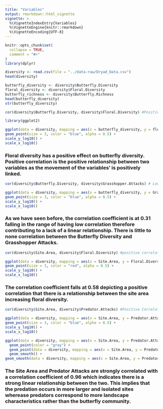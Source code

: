 ```yaml
---
title: "Variables"
output: rmarkdown::html_vignette
vignette: >
  %\VignetteIndexEntry{Variables}
  %\VignetteEngine{knitr::rmarkdown}
  %\VignetteEncoding{UTF-8}
---
```


```r
knitr::opts_chunk$set(
  collapse = TRUE,
  comment = "#>"
)
library(dplyr)
```



```r
diversity <- read.csv(file = "../data-raw/Dryad_Data.csv")
head(diversity)
```

```r
butterfly_diversity <- diversity$Butterfly.Diversity 
floral_diversity <- diversity$Floral.Diversity
butterfly_richness <- diversity$Butterfly.Richness
head(butterfly_diversity)
str(butterfly_diversity)
```



```r
cor(diversity$Butterfly.Diversity, diversity$Floral.Diversity) #Positive Correlation
```

```r
library(ggplot2)

ggplot(data = diversity, mapping = aes(x = butterfly_diversity, y = floral_diversity)) +
geom_point(size = 3, color = "blue", alpha = 0.5) +
scale_y_log10() +
scale_x_log10()
```

### Floral diversity has a positive effect on butterfly diversity. Positive correlation is the positive relationship between two variables as the movement of the variables' is positively linked.



```r
cor(diversity$Butterfly.Diversity, diversity$Grasshopper.Attacks) # Low Correlation

```

```r
ggplot(data = diversity, mapping = aes(x = butterfly_diversity, y = Grasshopper.Attacks)) +
geom_point(size = 3, color = "blue", alpha = 0.5) +
scale_y_log10() +
scale_x_log10()
```

### As we have seen before, the correlation coefficient is at 0.31 falling in the range of having low correlation therefore contributing to a lack of a linear relationship. There is little to none correlation between the Butterfly Diversity and Grasshopper Attacks. 

```r
cor(diversity$Site.Area, diversity$Floral.Diversity) #positive correlation
```

```r
ggplot(data = diversity, mapping = aes(x = Site.Area, y = Floral.Diversity)) +
geom_point(size = 3, color = "red", alpha = 0.5) +
scale_y_log10() +
scale_x_log10()
```

### The correlation coefficient falls at 0.58 depicting a positive correlation that there is a relationship between the site area increasing floral diversity.


```r
cor(diversity$Site.Area, diversity$Predator.Attacks) #Positive Correlation

```

```r
ggplot(data = diversity, mapping = aes(x = Site.Area, y = Predator.Attacks)) +
geom_point(size = 3, color = "blue", alpha = 0.5) +
scale_y_log10() +
scale_x_log10()
```
```r
ggplot(data = diversity, mapping = aes(x = Site.Area, y = Predator.Attacks), color = "gray", alpha = 0.5) +
  geom_point(color = "gray") +
  geom_point(data = diversity, mapping = aes(x = Site.Area, y = Predator.Attacks), color = "red", alpha = 0.6) +
  geom_smooth() +
geom_smooth(data = diversity, mapping = aes(x = Site.Area, y = Predator.Attacks))
```

### The Site Area and Predator Attacks are strongly correlated with a correlation coefficient of 0.96 which indicates there is a strong linear relationship between the two. This implies that the predation occurs in more larger and isolated sites wherease predators correspond to more landscape characteristics rather than the butterfly community.

